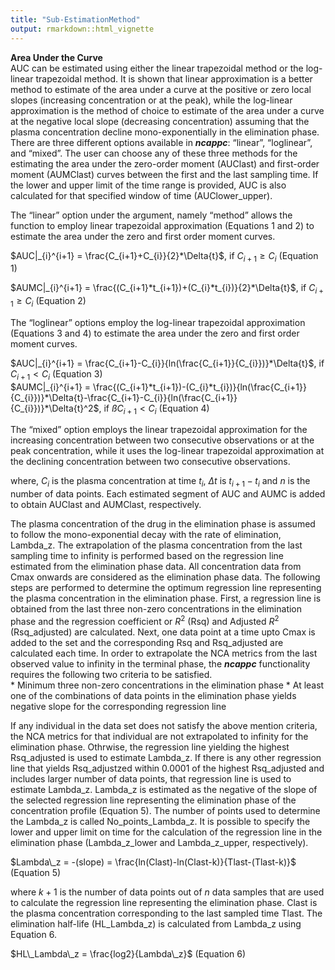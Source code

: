 ```yaml
---
title: "Sub-EstimationMethod"
output: rmarkdown::html_vignette
---
```


**Area Under the Curve**  
AUC can be estimated using either the linear trapezoidal method or the log-linear trapezoidal method. It is shown that linear approximation is a better method to estimate of the area under a curve at the positive or zero local slopes (increasing concentration or at the peak), while the log-linear approximation is the method of choice to estimate of the area under a curve at the negative local slope (decreasing concentration) assuming that the plasma concentration decline mono-exponentially in the elimination phase. There are three different options available in ***ncappc***: “linear”, “loglinear”, and “mixed”. The user can choose any of these three methods for the estimating the area under the zero-order moment (AUClast) and first-order moment (AUMClast) curves between the first and the last sampling time. If the lower and upper limit of the time range is provided, AUC is also calculated for that specified window of time (AUClower_upper).

The "linear" option under the argument, namely "method" allows the function to employ linear trapezoidal approximation (Equations 1 and 2) to estimate the area under the zero and first order moment curves.  

$AUC|_{i}^{i+1} = \frac{C_{i+1}+C_{i}}{2}*\Delta{t}$, if $C_{i+1} \geq C_{i}$ (Equation 1)  

$AUMC|_{i}^{i+1} = \frac{(C_{i+1}*t_{i+1})+(C_{i}*t_{i})}{2}*\Delta{t}$, if $C_{i+1} \geq C_{i}$ (Equation 2)  

The “loglinear” options employ the log-linear trapezoidal approximation (Equations 3 and 4) to estimate the area under the zero and first order moment curves.  

$AUC|_{i}^{i+1} = \frac{C_{i+1}-C_{i}}{ln(\frac{C_{i+1}}{C_{i}})}*\Delta{t}$, if $C_{i+1} < C_{i}$ (Equation 3)  
$AUMC|_{i}^{i+1} = \frac{(C_{i+1}*t_{i+1})-(C_{i}*t_{i})}{ln(\frac{C_{i+1}}{C_{i}})}*\Delta{t}-\frac{C_{i+1}-C_{i}}{ln(\frac{C_{i+1}}{C_{i}})}*\Delta{t}^2$, if $ßC_{i+1} < C_{i}$ (Equation 4)  

The “mixed” option employs the linear trapezoidal approximation for the increasing concentration between two consecutive observations or at the peak concentration, while it uses the log-linear trapezoidal approximation at the declining concentration between two consecutive observations.

\paragraph{}
where, ${C_i}$ is the plasma concentration at time ${t_i}$, ${\Delta{t}}$ is ${t_{i+1}-t_{i}}$ and ${n}$ is the number of data points. Each estimated segment of AUC and AUMC is added to obtain AUClast and AUMClast, respectively.

\subsection{Extrapolation in the elimination phase} \label{subsection}
The plasma concentration of the drug in the elimination phase is assumed to follow the mono-exponential decay with the rate of elimination, Lambda_z. The extrapolation of the plasma concentration from the last sampling time to infinity is performed based on the regression line estimated from the elimination phase data. All concentration data from Cmax onwards are considered as the elimination phase data. The following steps are performed to determine the optimum regression line representing the plasma concentration in the elimination phase. First, a regression line is obtained from the last three non-zero concentrations in the elimination phase and the regression coefficient or ${R^2}$ (Rsq) and Adjusted ${R^2}$ (Rsq_adjusted) are calculated. Next, one data point at a time upto Cmax is added to the set and the corresponding Rsq and Rsq_adjusted are calculated each time. In order to extrapolate the NCA metrics from the last observed value to infinity in the terminal phase, the ***ncappc*** functionality requires the following two criteria to be satisfied.  
  * Minimum three non-zero concentrations in the elimination phase
  * At least one of the combinations of data points in the elimination phase yields negative slope for the corresponding regression line  

If any individual in the data set does not satisfy the above mention criteria, the NCA metrics for that individual are not extrapolated to infinity for the elimination phase. Othrwise, the regression line yielding the highest Rsq_adjusted is used to estimate Lambda_z. If there is any other regression line that yields Rsq_adjustzed within 0.0001 of the highest Rsq_adjusted and includes larger number of data points, that regression line is used to estimate Lambda_z. Lambda_z is estimated as the negative of the slope of the selected regression line representing the elimination phase of the concentration profile (Equation 5). The number of points used to determine the Lambda_z is called No_points_Lambda_z. It is possible to specify the lower and upper limit on time for the calculation of the regression line in the elimination phase (Lambda_z_lower and Lambda_z_upper, respectively).

$Lambda\_z = -(slope) = \frac{ln(Clast)-ln(Clast-k)}{Tlast-(Tlast-k)}$ (Equation 5)  

where ${k+1}$ is the number of data points out of ${n}$ data samples that are used to calculate the regression line representing the elimination phase. Clast is the plasma concentration corresponding to the last sampled time Tlast. The elimination half-life (HL_Lambda_z) is calculated from Lambda_z using Equation 6.

$HL\_Lambda\_z = \frac{log2}{Lambda\_z}$ (Equation 6)  
